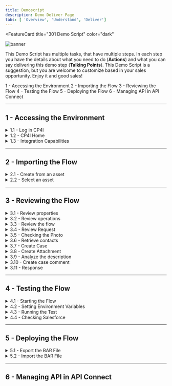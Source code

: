 ```yaml
---
title: Demoscript
description: Demo Deliver Page
tabs: [ 'Overview', 'Understand', 'Deliver']
---
```



<FeatureCard
  title="301 Demo Script"
  color="dark"
  >

![banner](images/demo-script.jpg)

</FeatureCard>

This Demo Script has multiple tasks, that have multiple steps. In each step you have the details about what you need to do (**Actions**) and what you can say delivering this demo step (**Talking Points**). This Demo Script is a suggestion, but you are welcome to customize based in your sales opportunity. Enjoy it and good sales!

<AnchorLinks>
  <AnchorLink>1 - Accessing the Environment</AnchorLink>
  <AnchorLink>2 - Importing the Flow</AnchorLink>
  <AnchorLink>3 - Reviewing the Flow</AnchorLink>
  <AnchorLink>4 - Testing the Flow</AnchorLink>
  <AnchorLink>5 - Deploying the Flow</AnchorLink>
  <AnchorLink>6 - Managing API in API Connect</AnchorLink>
</AnchorLinks>

***

## 1 - Accessing the Environment

<details>
<summary>1.1 - Log in CP4I</summary>

<br/>

| **Log in CP4I** |   |
| :---         | :--- |
| **Actions**             | Open CP4I and click **IBM provided credentials (admin only)** and **og in** with your admin user and password. |
| **Talking Points**      | In the road to digital transformation, every organization seeks to move faster than before. But going fast without the right approach, guided by real-world operational data, has caused 70% of digital transformations to fail. A new approach with automation and continuous improvement fed by AI algorithms is required. IBM Cloud Pak for Integration is a hybrid integration solution that provides an automated and closed-loop lifecycle across multiple styles of enterprise integration. With IBM Cloud Pak for Integration, companies can speed integration development, reduce costs and maintain enhanced security, governance and availability. Let's see IBM Cloud Pak for Integration in action. Here I have a cloud version of the product on IBM Cloud. Let me log in here.|
| **Screenshots**         | &nbsp;  <br/> ![login1](./images/demoscript-login1.png) <br/> ![login2](./images/demoscript-login2.png) |

</details>

<details>
<summary>1.2 - CP4I Home</summary>

<br/>

| **CP4I Home** |   |
| :---         | :--- |
| **Actions**             | Show the Home Page and click on **Integration Capabilities**. |
| **Talking Points**      | Welcome to IBM Cloud Pak for Integration! We’re now at the home screen showing all the capabilities of the pak, brought together in one place.  Specialized integration capabilities —for API management, application integration, messaging and more —are built on top of powerful automation services. Let's see the Integration Capabilities available in this Cloud Pak for Integration.|
| **Screenshots**         | &nbsp;  <br/> ![home](./images/demoscript-home.png) |

</details>

<details>
<summary>1.3 - Integration Capabilities</summary>

<br/>

| **Integration Capabilities** |   |
| :---         | :--- |
| **Actions**             | Show the Integration Capabilities page and open the Designer (**ace-designer-demo**). |
| **Talking Points**      | As you can see, through a single interface you are able to access all the integration capabilities your team needs. Including API Lifecycle Management, Application & Data Integration, Enterprise Messaging, Events and High Speed Transfer. In this Demo, we will explore App Connect for Application Integration, API Connect for API Management and Asset Repository as our centralized hub for allowing our teams to work together with Integration assets. Let's open our App Connect Designer. |
| **Screenshots**         | &nbsp; <br/> ![integration capabilities](./images/demoscript-integration.png) |

</details>

***

## 2 - Importing the Flow

<details>
<summary>2.1 - Create from an asset</summary>

<br/>

| **Create from an asset** |   |
| :---         | :--- |
| **Actions**             | Click **Create from an Asset**. |
| **Talking Points**      | Here we are on the designer tooling. This is where we can create all of our API integration flows and also manage our connectivity to our services and endpoints. At the moment, there’s nothing here yet, so let’s build some integration logic. Let's see how simple to create our flow from the Asset Repository.|
| **Screenshots**         | &nbsp;  <br/> ![import1](./images/demoscript-createfromasset.png) |

</details>

<details>
<summary>2.2 - Select an asset</summary>

<br/>

| **Select an asset** |   |
| :---         | :--- |
| **Actions**             | Click on the **+** sign to the right on the **Car Insurance Cognitive API Lab Short V2**. |
| **Talking Points**      | We have a flow to use already stored in the Asset Repository, let's use it to simplify our demonstration.|
| **Screenshots**         | &nbsp;  <br/> ![import2](./images/demoscript-select-asset.png) |

</details>

***

## 3 - Reviewing the Flow

<details>
<summary>3.1 - Review properties</summary>

<br/>

| **Review properties** |   |
| :---         | :--- |
| **Actions**             | Show the **Properties view** and click on **Operations** |
| **Talking Points**      | Designer builds your API for you – you don’t need to worry about OpenAPI specs or Swagger editors – it’s all built in.  These are the fields we are going to use for our API. Note that we tell our API which field is the key – in our case, CaseReference.|
| **Screenshots**         | &nbsp;  <br/> ![review1](./images/demoscript-review-props.png) |

</details>

<details>
<summary>3.2 - Review operations</summary>

<br/>

| **Review operations** |   |
| :---         | :--- |
| **Actions**             | Show the **Operations view** and click on **Edit flow** |
| **Talking Points**      | On Operations view are the actions that the API exposes with the data. In this demo, we’re going to build just one operation – we can add more if we wish. Let's check the flow logic.|
| **Screenshots**         | &nbsp;  <br/> ![review2](./images/demoscript-operations.png) |

</details>

<details>
<summary>3.3 - Review the flow</summary>

<br/>

| **Review the flow** |   |
| :---         | :--- |
| **Actions**             | Initially **close** the Request dialog. Explain the Flow and Scroll through all of the connectors in the flow. After that, open the **Request** again, by clicking the first step of the flow. |
| **Talking Points**      | Here we have our demo flow. In the designer flow editor, we are able to edit and change our flow.   We are a Car Repair company: We take in vehicles with problems and repair them. We want to create an API which enables customers to send us photos of their cars along with descriptions of what needs to be done. With this information, we will create a case in Salesforce and use Watson to analyze if the customer is angry or upset. Let's explore our flow in details.|
| **Screenshots**         | &nbsp;  <br/> ![review2](./images/demoscript-review-flow.png) |

</details>

<details>
<summary>3.4 - Review Request</summary>

<br/>

| **Review Request** |   |
| :---         | :--- |
| **Actions**             | Show the *Request* dialog (1). Click to *open* the **if** step (2). |
| **Talking Points**      | Our flow start by receiving the customer's car repair request with photo via an API.  Designer automatically creates an API “Request” and “Response” node for your API flow.|
| **Screenshots**         | &nbsp;  <br/> ![review3](./images/demoscript-review-request.png) |

</details>

<details>
<summary>3.5 - Checking the Photo</summary>

<br/>

| **Checking the Photo** |   |
| :---         | :--- |
| **Actions**             | Explore the *if* step (1) and click on **Salesforce Connector - Retrieve contacts** (2). |
| **Talking Points**      | Second, we validate the photo. Here, we have a really simple if statement, that check if the PhotoOfCar is empty. |
| **Screenshots**         | &nbsp;  <br/> ![review5](./images/demoscript-review-if.png) |

</details>

<details>
<summary>3.6 - Retrieve contacts</summary>

<br/>

| **Retrieve contacts** |   |
| :---         | :--- |
| **Actions**             | Explore the *Salesforce Connector - Retrieve contacts* (1). Change the *Contact name* to **Andrew Young** (2). And **test** the connection (3). Change back the *Contact Full name* to **Andy Young** (4) and **test** again (5). Open **View details** (6). On the *Output*, open the **Contact1** object (7). **Close** all the dialog tabs. Click on the **Salesforce – Create case node** (8). |
| **Talking Points**      | Third, we use a connector to create a case in Salesforce with the date from the API. This Case is where we store the details and progress of our repair. We are using a hard-code contact: 'Andy Young'.  He's the contact for the insurance company that sends customers. Salesforce Developer Accounts have a prepopulated set of data that you can use to test. ‘Andy Young’ is one of those prepopulated contacts. Let's test our connection with Salesforce. Let me change here the contact to Andrew Young, and test the connection. Ok, the test shows that we don't have Andrew Young. Let's change back to Andy Young and test again. Great, now we received a success response. That prove that our connection is working. Let's check  the details. Here we can see the Output returned from SalesForce, including the Contact ID.  |
| **Screenshots**         | &nbsp;  <br/> ![contacts1](./images/demoscript-contacts1.png) <br/> ![contacts2](./images/demoscript-contacts2.png) <br/> ![contacts3](./images/demoscript-contacts3.png) <br/> ![contacts4](./images/demoscript-contacts4.png) <br/> ![contacts5](./images/demoscript-contacts5.png)|

</details>

<details>
<summary>3.7 - Create Case</summary>

<br/>

| **Create Case** |   |
| :---         | :--- |
| **Actions**             | Explore the *Salesforce – Create case node*. **Close** the Salesforce connector dialog. Open the **Salesforce - Create Attachment** node. |
| **Talking Points**      | Now we have the ID that we need, let’s create our Salesforce case. Note that we just re-use the same connector but with a different operation and data. Here we can see that our contact ID comes from the previous ‘retrieve contact’ Salesforce Call. The Name and email come from the API Request. The connector ‘knows’ that fields like ‘Case Type’ have a limited number of values in Salesforce – so it automatically converts them into pull-down lists of values for you to choose from. |
| **Screenshots**         | &nbsp;  <br/> ![review7](./images/demoscript-review-salesforce-createcase.png) |

</details>

<details>
<summary>3.8 - Create Attachment</summary>

<br/>

| **Create Attachment** |   |
| :---         | :--- |
| **Actions**             | Explore the *Salesforce – Create Attachment node* (1). **Close** the Salesforce connector dialog. Open the **IBM Watson Tone Analyzer** node (2). |
| **Talking Points**      | To add a photograph, we need to create a salesforce attachment – that’s easy, just use the connector again. Note that we use the Case ID that is a returned value from the ‘Create Case’ connector call – it’s been kept in the flow automatically. We send the PhotoOfCar as a base64 string and we tell Salesforce that the content Type is image/jpeg. |
| **Screenshots**         | &nbsp;  <br/> ![review8](./images/demoscript-review-attachment.png) |

</details>

<details>
<summary>3.9 - Analyze the description</summary>

<br/>

| **Analyze the description** |   |
| :---         | :--- |
| **Actions**             | Explore the *Watson Tone Analyzer* connector (1). **Close** the Tone Analyzer connector dialog. Open the **Salesforce - Create case comment** (2). |
| **Talking Points**      | Here, the Watson Tone Analyzer services, analyse the description shared by the customer, to identify if the customer is angry or upset, that demands further action or treat them more carefully. |
| **Screenshots**         | &nbsp;  <br/> ![review9](./images/demoscript-review-analyzer.png) |

</details>

<details>
<summary>3.10 - Create case comment</summary>

<br/>

| **Create case comment** |   |
| :---         | :--- |
| **Actions**             | Explore the **Salesforce – Create case comment** node (1). Close the Salesforce connector dialog. Open the **Response**. (2) |
| **Talking Points**      | Then we’ll add a comment to the case with the Salesforce connector and give it the tone name from Watson. |
| **Screenshots**         | &nbsp;  <br/> ![review10](./images/demoscript-review-comment.png) |

</details>

<details>
<summary>3.11 - Response</summary>

<br/>

| **Response** |   |
| :---         | :--- |
| **Actions**             | Explore the *Response* dialog (1). Click **Done** (2). |
| **Talking Points**      | Here, we have the response that we submit back to the customer after the API call. This response incluse their Salesforce case reference for future enquiries and also an estimate of how long it will take to repair and how much it will cost.  <br/>Great. we've built the flow, let's start it! |
| **Screenshots**         | &nbsp;  <br/> ![review11](./images/demoscript-review-response.png) |

</details>

***

## 4 - Testing the Flow

<details>
<summary>4.1 - Starting the Flow</summary>

<br/>

| **Starting the Flow** |   |
| :---         | :--- |
| **Actions**             | Click **Start API** on the *three dot menu* at the top right |
| **Talking Points**      | Now we’ve looked at the integration flow, let’s start it up. Great! Now our flow is running, we need to test it.  |
| **Screenshots**         | &nbsp;  <br/> ![](./images/demoscript-start-flow.png) |

</details>

<details>
<summary>4.2 - Setting Environment Variables</summary>

<br/>

| **Setting Environment Variables** |   |
| :---         | :--- |
| **Actions**             | Open the **Test** tab (1). Copy the **Endpoint URL** (2). Open **POST /CarRepairClaim** (3). Open **Try it** (4).  Copy the **Username** (5) and **Password** (6). In your script folder, on *terminal* window, *edit* the **00-variables** file (e.g.: *vi 00-variables*) and update the **BASEPATH** (7), **USERNAME** (8) and **PASSWORD** (9). Execute **source exportVariables.sh** (10) |
| **Talking Points**      | Now we’ve built our API, we need to test it. APIs can be tested in a number of different ways, for example using the IBM API Test and Monitor tool. During this demo, we do 3 different tests, one in the designer tool, another when our API is deployed to the Cloud Pak App Connect Runtime. And the last test, will be calling thru a Gateway. <br/> For simplicity and speed, as we’re using base64 pictures, we will use simple curl scripts so that we can call the APIs from the command line. Before go ahead and execute the script to call our API, we need to configure our script to point to our environment. To get the credentials for the designer, we go to the ‘Manage’ tab in designer. Now, let's change our variable files to use this credentials. Great, let's export now these variables.   |
| **Screenshots**         | &nbsp;  <br/> ![](./images/demoscript-variables0.png) <br/> ![](./images/demoscript-variables1.png) <br/> ![](./images/demoscript-variables2.png)  <br/> ![](./images/demoscript-variables3.png) |

</details>

<details>
<summary>4.3 - Running the Test</summary>

<br/>

| **Running the Test** |   |
| :---         | :--- |
| **Actions**             | Edit the **demotestcar.sh** script (1). Explore and close the file. Execute **./demotestcar.sh** (2). |
| **Talking Points**      | Now, it is time to run the script. Let's check the script. Here we can see that we have a simple curl command that call our api, passing the user and password. And our data request, is a json with all the information about the case, including a picture with a Subaru SUV. It is ready. Let's run this script. Great, we received the expected response with the case information.   |
| **Screenshots**         | &nbsp;  <br/> ![](./images/demoscript-car-running1.png) <br/> ![](./images/demoscript-car-running2.png) |

</details>

<details>
<summary>4.4 - Checking Salesforce</summary>

<br/>

| **Checking Salesforce** |   |
| :---         | :--- |
| **Actions**             | Open the **Salesforce Dev Account** site (1). On the *App Launcher* menu, search for **cases** (2). Open the **Cases** page (3). On *Cases* view, open the latest **Car Breakdown case** (4). Explore all fields, including picture and Watson analysis (5).  |
| **Talking Points**      | Let's see our Salesforce system, to check if we have a new case. Let's open the Cases page. And in the Recently Viewed, we can check all open cases. Great! Here we have our case with all the information, including the picture, and the Watson tone analysis. With this information, our Customer Relationship team is able to work to support our customer.  |
| **Screenshots**         | &nbsp;  <br/> ![](./images/demoscript-salesforce-check1.png) <br/> ![](./images/demoscript-salesforce-check2.png) <br/> ![](./images/demoscript-salesforce-check3.png) |

</details>

***

## 5 - Deploying the Flow

<details>
<summary>5.1 - Export the BAR File</summary>

<br/>

| **Export the BAR File** |   |
| :---         | :--- |
| **Actions**             | Into the *Designer Dashboard* (1), click the **menu** (2) and click **Export** (3).   Select **Runtime flow asset (BAR)** (4) and click **Export** (5).  |
| **Talking Points**      | To deploy the flow to an integration server, you must export it as a BAR file. All the configuration settings, other than the connection credentials for your accounts, are preserved in the exported archive. Let's export an executable bar file. From the dashboard, locate the flow, open its menu, and then click Export. When you export a flow, you can choose to export its configuration as a YAML or BAR file, or as an OpenAPI document. In our case, we export as a BAR File.  |
| **Screenshots**         | &nbsp;  <br/> ![](./images/demoscript-export-bar1.png) <br/> ![](./images/demoscript-export-bar2.png) |

</details>

<details>
<summary>5.2 - Import the BAR File</summary>

<br/>

| **Import the BAR File** |   |
| :---         | :--- |
| **Actions**             | Open the **Main Menu** (1), and click **Run > Integrations** (2).  Click **Create a server** (3). Select **Quick start designer integration** (4) and click **Next** (5). **Upload the BAR** file (6) and click **Next** (7). Select **ace-designerdemo-designer-acc** (8) and click **Next** (9). Enter a *name* for our integration server (10). Set **Enable Operations Dashboard tracing** to **On** (11). Enter **cp4i** as *Operations Dashboard namespace (12). Click **Create** (13)   |
| **Talking Points**      | Now, let's open the the App Connect Dashboard and create a new server. We need to create an integration server to run our integration. An integration server is a Kubernetes pod which has the containers needed to run our .bar file. Now we need to select the kind of tooling we used to build the integration. We used the Designer. Now, we just need to upload the BAR file that we exported from designer. And here we choose which configurations we want. Here we enter the information that we want for our Integration server. Great, let's create it!|
| **Screenshots**         | &nbsp;  <br/> ![](./images/demoscript-import-bar1.png) <br/> ![](./images/demoscript-import-bar2.png) <br/> ![](./images/demoscript-import-bar3.png) <br/> ![](./images/demoscript-import-bar4.png) <br/> ![](./images/demoscript-import-bar5.png) <br/> ![](./images/demoscript-import-bar6.png)|

</details>

***

## 6 - Managing API in API Connect
